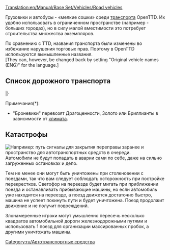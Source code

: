 [[Translation:en/Manual/Base Set/Vehicles/Road vehicles]]
{{ru/Оглавление}}

Грузовики и автобусы - «мелкие сошки» среди [[ru/Manual/Base Set/Vehicles/Транспорт|транспорта]] OpenTTD. Их удобно использовать в ограниченном пространстве (например - больших городах), но в силу малой вместимости это потребует строительства множества экземпляров. 

По сравнению с TTD, названия транспорта были изменены во избежание нарушения торговых прав. Поэтому в OpenTTD используются вымышленные названия. 
<br>[They can, however, be changed back by setting "Original vehicle names (ENG)" for the language.]



==Список дорожного транспорта==
{{ru/Шапка транспортно-климатической таблицы}}
{{en/VehicleTable/Header|Пассажиры и почта}}
{{en/VehicleTable/Row|
*[[ru/Manual/Автобус|Автобусы]]
*[[ru/Manual/Base Set/Vehicles/Почтовые фургоны|Почтовые фургоны]]
|
*[[ru/Manual/Автобус|Автобусы]]
*[[ru/Manual/Base Set/Vehicles/Почтовые фургоны|Почтовые фургоны]]
|
*[[ru/Manual/Автобус|Автобусы]]
*[[ru/Manual/Base Set/Vehicles/Почтовые фургоны|Почтовые фургоны]]
|
*[[ru/Manual/Автобус|Автобусы]]
*[[ru/Manual/Base Set/Vehicles/Почтовые фургоны|Почтовые фургоны]]
}}
{{en/VehicleTable/Header|Одинаковые грузы}}
{{en/VehicleTable/Row|
*[[en/Manual/Base Set/Vehicles/Oil Tankers|Цистерна(нефть)]]
*[[en/Manual/Base Set/Vehicles/Goods Trucks|Грузовик(товары)]]
*[[en/Manual/Base Set/Vehicles/Grain Trucks|Зерновозка]]
*[[en/Manual/Base Set/Vehicles/Livestock Vans|Скотовозка]]
*[[en/Manual/Base Set/Vehicles/Wood Trucks|Грузовик(дерево)]]
|
*[[en/Manual/Base Set/Vehicles/Oil Tankers|Цистерна(нефть)]]
*[[en/Manual/Base Set/Vehicles/Goods Trucks|Грузовик(товары)]]
*[[en/Manual/Base Set/Vehicles/Grain Trucks|Зерновозка]]
*[[en/Manual/Base Set/Vehicles/Livestock Vans|Скотовозка]]
*[[en/Manual/Base Set/Vehicles/Wood Trucks|Грузовик(дерево)]]
|
*[[en/Manual/Base Set/Vehicles/Oil Tankers|Цистерна(нефть)]]
*[[en/Manual/Base Set/Vehicles/Goods Trucks|Грузовик(товары)]]
*[[en/Manual/Base Set/Vehicles/Grain Trucks|Зерновозка]]
* -
*[[en/Manual/Base Set/Vehicles/Wood Trucks|Грузовик(дерево)]]
|
*[[en/Manual/Base Set/Vehicles/Cola Trucks|Цистерна(кола)]]
*[[en/Manual/Base Set/Vehicles/Sweet Trucks|Грузовик(конфеты)]]
*[[en/Manual/Base Set/Vehicles/Toy Vans|Грузовик(игрушки)]]
*[[en/Manual/Base Set/Vehicles/Battery Trucks|Грузовик(батарейки)]]
*[[en/Manual/Base Set/Vehicles/Candyfloss Trucks|Грузовик(сахарная вата)]]
}}
{{en/VehicleTable/Header|Схожие грузы}}
{{en/VehicleTable/Row|
*[[en/Manual/Base Set/Vehicles/Armoured Trucks|Броневики]]*
*[[en/Manual/Base Set/Vehicles/Coal Trucks|Грузовик(уголь)]]
*[[en/Manual/Base Set/Vehicles/Iron Ore Trucks|Грузовик(жел. руда)]]
*[[en/Manual/Base Set/Vehicles/Steel Trucks|Грузовик(сталь)]]
* -
|
*[[en/Manual/Base Set/Vehicles/Armoured Trucks|Броневики]]*
*[[en/Manual/Base Set/Vehicles/Coal Trucks|Грузовик(уголь)]]
* -
*[[en/Manual/Base Set/Vehicles/Paper Trucks|Грузовик(бумага)]]
*[[en/Manual/Base Set/Vehicles/Food Vans|Рефрижератор]]
|
*[[en/Manual/Base Set/Vehicles/Armoured Trucks|Броневики]]*
* -
*[[en/Manual/Base Set/Vehicles/Copper Ore Trucks|Грузовик(мед.руда)]]
* -
*[[en/Manual/Base Set/Vehicles/Food Vans|Рефрижератор]]
|
* -
*[[en/Manual/Base Set/Vehicles/Sugar Trucks|Грузовик(сахар)]]
* -
* -
* -
}}
{{en/VehicleTable/Header|Другие грузы}}
{{en/VehicleTable/Row|
|
|
*[[en/Manual/Base Set/Vehicles/Water Tankers|Цистерна(вода)]]
*[[en/Manual/Base Set/Vehicles/Fruit Trucks|Рефрижератор(фрукты)]]
*[[en/Manual/Base Set/Vehicles/Rubber Trucks|Грузовик(каучук)]]
|
*[[en/Manual/Base Set/Vehicles/Bubble Trucks|Грузовики(пузырьки)]]
*[[en/Manual/Base Set/Vehicles/Fizzy Drink Trucks|Грузовик(газировка)]]
*[[en/Manual/Base Set/Vehicles/Plastic Trucks|Грузовик(пластик)]]
*[[en/Manual/Base Set/Vehicles/Toffee Trucks|Грузовик(ириски)]]
}}
|}

Примечания(*):
*"Броневики" перевозят Драгоценности, Золото или Бриллианты в зависимости от [[ru/Manual/Климат|климата]].

==Катастрофы==
[[File:en/Roadvehicledualtrack.png|right|frame|Например: путь сигналы для закрытия переправы заранее и пространство для автотранспортных средств в очереди.]]
Автомобили не будут попадать в аварии сами по себе, даже на сильно загруженных остановках и депо.

Тем не менее они могут быть уничтожены при столкновении с поездами, так что вам следует соблюдать осторожность при постройке перекрестков. Светофор на переезде будет мигать при приближении поезда и останавливать прибывающие машины, но если автомобиль уже находится на переезде, а поезд движется достаточно быстро, машина не успеет покинуть пути и будет уничтожена. Поезд продолжит движение и не получит повреждений.

Злонамеренные игроки могут умышленно пересечь несколько квадратов автомобильной дороги железнодорожными путями и использовать 1 поезд для организации массированных пробок, а другими уничтожать машины.

[[Category:ru/Автотранспортные средства]]